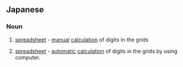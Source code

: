 ==Japanese==
{{ja-kanjitab|表|計|算}}

===Noun===
{{ja-noun|ひょうけいさん}}

# [[spreadsheet]] - [[manual]] [[calculation]] of digits in the grids
# {{lb|ja|computing|sort=ひょうけいさん}} [[spreadsheet]] - [[automatic]] [[calculation]] of digits in the grids by using computer.